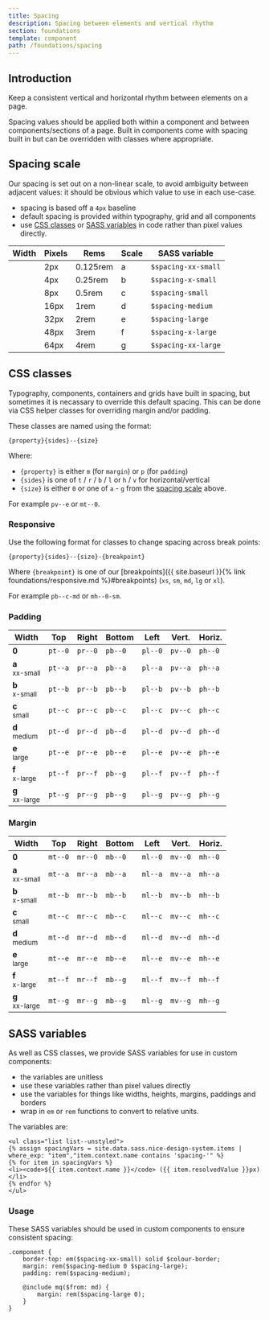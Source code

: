 ```yaml
---
title: Spacing
description: Spacing between elements and vertical rhythm
section: foundations
template: component
path: /foundations/spacing
---
```


## Introduction

Keep a consistent vertical and horizontal rhythm between elements on a page.

Spacing values should be applied both within a component and between components/sections of a page. Built in components come with spacing built in but can be overridden with classes where appropriate.

## Spacing scale

Our spacing is set out on a non-linear scale, to avoid ambiguity between adjacent values: it should be obvious which value to use in each use-case.

- spacing is based off a `4px` baseline
- default spacing is provided within typography, grid and all components
- use [CSS classes](#css-classes) or [SASS variables](#sass-variables) in code rather than pixel values directly.

| Width                                                       | Pixels | Rems     | Scale | SASS variable       |
| ----------------------------------------------------------- | ------ | -------- | ----- | ------------------- |
| <span class="spacing-block spacing-block--xx-small"></span> | 2px    | 0.125rem | a     | `$spacing-xx-small` |
| <span class="spacing-block spacing-block--x-small"></span>  | 4px    | 0.25rem  | b     | `$spacing-x-small`  |
| <span class="spacing-block spacing-block--small"></span>    | 8px    | 0.5rem   | c     | `$spacing-small`    |
| <span class="spacing-block spacing-block--medium"></span>   | 16px   | 1rem     | d     | `$spacing-medium`   |
| <span class="spacing-block spacing-block--large"></span>    | 32px   | 2rem     | e     | `$spacing-large`    |
| <span class="spacing-block spacing-block--x-large"></span>  | 48px   | 3rem     | f     | `$spacing-x-large`  |
| <span class="spacing-block spacing-block--xx-large"></span> | 64px   | 4rem     | g     | `$spacing-xx-large` |

## CSS classes

Typography, components, containers and grids have built in spacing, but sometimes it is necassary to override this default spacing. This can be done via CSS helper classes for overriding margin and/or padding.

These classes are named using the format:

`{property}{sides}--{size}`

Where:

- `{property}` is either `m` (for `margin`) or `p` (for `padding`)
- `{sides}` is one of `t` / `r` / `b` / `l` or `h` / `v` for horizontal/vertical
- `{size}` is either `0` or one of `a` - `g` from the [spacing scale](#spacing-scale) above.

For example `pv--e` or `mt--0`.

### Responsive

Use the following format for classes to change spacing across break points:

`{property}{sides}--{size}-{breakpoint}`

Where `{breakpoint}` is one of our [breakpoints]({{ site.baseurl }}{% link foundations/responsive.md %}#breakpoints) (`xs`, `sm`, `md`, `lg` or `xl`).

For example `pb--c-md` or `mh--0-sm`.

### Padding

| Width                              | Top     | Right   | Bottom  | Left    | Vert.   | Horiz.  |
| ---------------------------------- | ------- | ------- | ------- | ------- | ------- | ------- |
| **0**                              | `pt--0` | `pr--0` | `pb--0` | `pl--0` | `pv--0` | `ph--0` |
| **a** <br/><small>xx-small</small> | `pt--a` | `pr--a` | `pb--a` | `pl--a` | `pv--a` | `ph--a` |
| **b** <br/><small>x-small</small>  | `pt--b` | `pr--b` | `pb--b` | `pl--b` | `pv--b` | `ph--b` |
| **c** <br/><small>small</small>    | `pt--c` | `pr--c` | `pb--c` | `pl--c` | `pv--c` | `ph--c` |
| **d** <br/><small>medium</small>   | `pt--d` | `pr--d` | `pb--d` | `pl--d` | `pv--d` | `ph--d` |
| **e** <br/><small>large</small>    | `pt--e` | `pr--e` | `pb--e` | `pl--e` | `pv--e` | `ph--e` |
| **f** <br/><small>x-large</small>  | `pt--f` | `pr--f` | `pb--g` | `pl--f` | `pv--f` | `ph--f` |
| **g** <br/><small>xx-large</small> | `pt--g` | `pr--g` | `pb--g` | `pl--g` | `pv--g` | `ph--g` |

### Margin

| Width                              | Top     | Right   | Bottom  | Left    | Vert.   | Horiz.  |
| ---------------------------------- | ------- | ------- | ------- | ------- | ------- | ------- |
| **0**                              | `mt--0` | `mr--0` | `mb--0` | `ml--0` | `mv--0` | `mh--0` |
| **a** <br/><small>xx-small</small> | `mt--a` | `mr--a` | `mb--a` | `ml--a` | `mv--a` | `mh--a` |
| **b** <br/><small>x-small</small>  | `mt--b` | `mr--b` | `mb--b` | `ml--b` | `mv--b` | `mh--b` |
| **c** <br/><small>small</small>    | `mt--c` | `mr--c` | `mb--c` | `ml--c` | `mv--c` | `mh--c` |
| **d** <br/><small>medium</small>   | `mt--d` | `mr--d` | `mb--d` | `ml--d` | `mv--d` | `mh--d` |
| **e** <br/><small>large</small>    | `mt--e` | `mr--e` | `mb--e` | `ml--e` | `mv--e` | `mh--e` |
| **f** <br/><small>x-large</small>  | `mt--f` | `mr--f` | `mb--g` | `ml--f` | `mv--f` | `mh--f` |
| **g** <br/><small>xx-large</small> | `mt--g` | `mr--g` | `mb--g` | `ml--g` | `mv--g` | `mh--g` |

## SASS variables

As well as CSS classes, we provide SASS variables for use in custom components:

- the variables are unitless
- use these variables rather than pixel values directly
- use the variables for things like widths, heights, margins, paddings and borders
- wrap in `em` or `rem` functions to convert to relative units.

The variables are:

```
<ul class="list list--unstyled">
{% assign spacingVars = site.data.sass.nice-design-system.items | where_exp: "item","item.context.name contains 'spacing-'" %}
{% for item in spacingVars %}
<li><code>${{ item.context.name }}</code> ({{ item.resolvedValue }}px)</li>
{% endfor %}
</ul>
```

### Usage

These SASS variables should be used in custom components to ensure consistent spacing:

```
.component {
    border-top: em($spacing-xx-small) solid $colour-border;
    margin: rem($spacing-medium 0 $spacing-large);
    padding: rem($spacing-medium);

    @include mq($from: md) {
        margin: rem($spacing-large 0);
    }
}
```
